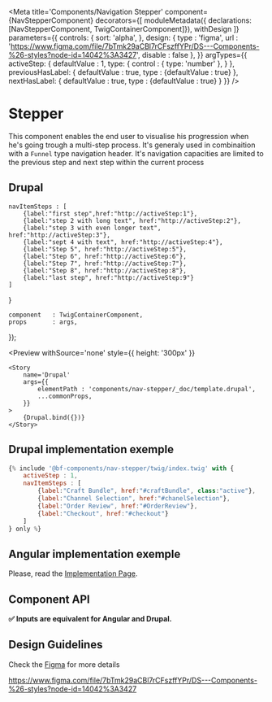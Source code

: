 





<Meta
    title='Components/Navigation Stepper'
    component={NavStepperComponent}
    decorators={[
        moduleMetadata({ declarations: [NavStepperComponent, TwigContainerComponent]}),
        withDesign
    ]}
    parameters={{
        controls: {
            sort: 'alpha',
        },
        design: {
            type    : 'figma',
            url     : 'https://www.figma.com/file/7bTmk29aCBl7rCFszffYPr/DS---Components-%26-styles?node-id=14042%3A3427',
            disable : false
        },
    }}
    argTypes={{
        activeStep: {
            defaultValue : 1,
            type:  { control : { type: 'number' },
            }
        },
        previousHasLabel: {
            defaultValue : true,
            type : {defaultValue : true}
        },
        nextHasLabel: {
            defaultValue : true,
            type : {defaultValue : true}
        }
    }}
/>

# Stepper

 This component enables the end user to visualise his progression when he's going trough a multi-step process.
 It's generaly used in combinaition with a `Funnel` type navigation header.
 It's navigation capacities are limited to the previous step and next step within the current process

## Drupal
    navItemSteps : [
        {label:"first step",href:"http://activeStep:1"},
        {label:"step 2 with long text", href:"http://activeStep:2"},
        {label:"step 3 with even longer text", href:"http://activeStep:3"},
        {label:"sept 4 with text", href:"http://activeStep:4"},
        {label:"Step 5", href:"http://activeStep:5"},
        {label:"Step 6", href:"http://activeStep:6"},
        {label:"Step 7", href:"http://activeStep:7"},
        {label:"Step 8", href:"http://activeStep:8"},
        {label:"last step", href:"http://activeStep:9"}
    ]
}

    component   : TwigContainerComponent,
    props       : args,
});

<Preview
    withSource='none'
    style={{ height: '300px' }}
>
    <Story
        name='Drupal'
        args={{
            elementPath : 'components/nav-stepper/_doc/template.drupal',
            ...commonProps,
        }}
    >
        {Drupal.bind({})}
    </Story>
</Preview>


## Drupal implementation exemple

```jsx
{% include '@bf-components/nav-stepper/twig/index.twig' with {
    activeStep : 1,
    navItemSteps : [
        {label:"Craft Bundle", href:"#craftBundle", class:"active"},
        {label:"Channel Selection", href:"#chanelSelection"},
        {label:"Order Review", href:"#OrderReview"},
        {label:"Checkout", href:"#checkout"}
    ]
} only %}
```



## Angular implementation exemple

Please, read the [Implementation Page](/?path=/docs/implementation-angular--page).



## Component API

**✅ Inputs are equivalent for Angular and Drupal.**

<Props of={NavStepperComponent} />


## Design Guidelines

Check the [Figma](https://www.figma.com/file/qpI1TDuVG9ciRWsoOIQ93x/Navigation?node-id=939%3A1615) for more details

https://www.figma.com/file/7bTmk29aCBl7rCFszffYPr/DS---Components-%26-styles?node-id=14042%3A3427

